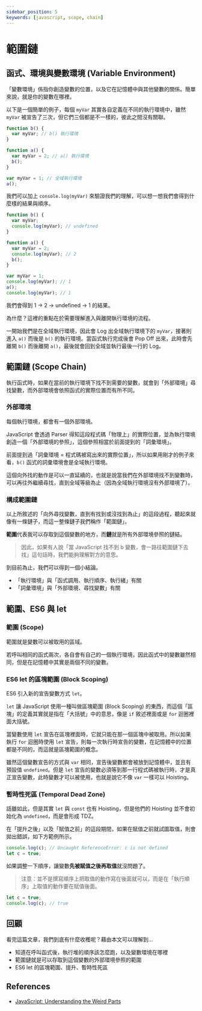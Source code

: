 ```yaml
---
sidebar_position: 5
keywords: [javascript, scope, chain]
---
```


# 範圍鏈

## 函式、環境與變數環境 (Variable Environment)

「變數環境」係指你創造變數的位置，以及它在記憶體中與其他變數的關係。簡單來說，就是你的變數在哪裡。

以下是一個簡單的例子，每個 `myVar` 其實各自定義在不同的執行環境中，雖然 `myVar` 被宣告了三次，但它們三個都是不一樣的，彼此之間沒有關聯。

```javascript
function b() {
  var myVar; // b() 執行環境
}

function a() {
  var myVar = 2; // a() 執行環境
  b();
}

var myVar = 1; // 全域執行環境
a();
```

我們可以加上 `console.log(myVar)` 來驗證我們的理解，可以想一想我們會得到什麼樣的結果與順序。

```javascript
function b() {
  var myVar;
  console.log(myVar); // undefined
}

function a() {
  var myVar = 2;
  console.log(myVar); // 2
  b();
}

var myVar = 1;
console.log(myVar); // 1
a();
console.log(myVar); // 1
```

我們會得到 1 → 2 → undefined → 1 的結果。

為什麼？這裡的重點在於需要理解進入與離開執行環境的流程。

一開始我們是在全域執行環境，因此會 Log 出全域執行環境下的 `myVar`，接著則進入 `a()` 而後是 `b()` 的執行環境。當函式執行完成後會 Pop Off 出來，此時會先離開 `b()` 而後離開 `a()`，最後就會回到全域並執行最後一行的 Log。

## 範圍鏈 (Scope Chain)

執行函式時，如果在當前的執行環境下找不到需要的變數，就會到「外部環境」尋找變數，而外部環境會依照函式的實際位置而有所不同。

### 外部環境

每個執行環境，都會有一個外部環境。

JavaScript 會透過 Parser 得知這段程式碼「物理上」的實際位置，並為執行環境創造一個「外部環境的參照」，這個參照相當於前面提到的「詞彙環境」。

前面提到過「詞彙環境 = 程式碼被寫出來的實際位置」，所以如果用剛才的例子來看，`b()` 函式的詞彙環境會是全域執行環境。

這個向外找的動作是可以一直延續的，也就是說當我們在外部環境找不到變數時，可以再往外繼續尋找，直到全域等級為止（因為全域執行環境沒有外部環境了）。

### 構成範圍鏈

以上所敘述的「向外尋找變數，直到有找到或沒找到為止」的這段過程，聽起來就像有一條鏈子，而這一整條鏈子我們稱作「範圍鏈」。

**範圍**代表我可以存取到這個變數的地方，而**鏈**就是所有外部環境參照的鏈結。

> 因此，如果有人說「當 JavaScript 找不到 b 變數，會一路往範圍鏈下去找」這句話時，我們能夠理解對方的意思。

到目前為止，我們可以得到一個小結論。

- 「執行環境」與「函式調用、執行順序、執行緒」有關
- 「詞彙環境」與「外部環境、尋找變數」有關

## 範圍、ES6 與 let

### 範圍 (Scope)

範圍就是變數可以被取用的區域。

若呼叫相同的函式兩次，各自會有自己的一個執行環境，因此函式中的變數雖然相同，但是在記憶體中其實是兩個不同的變數。

### ES6 let 的區塊範圍 (Block Scoping)

ES6 引入新的宣告變數方式 `let`。

`let` 讓 JavaScript 使用一種叫做區塊範圍 (Block Scoping) 的東西，而這個「區塊」的定義其實就是指在「大括號」中的意思，像是 `if` 敘述裡面或是 `for` 迴圈裡面大括號。

當變數使用 `let` 宣告在區塊裡面時，它就只能在那一個區塊中被取用。所以如果執行 `for` 迴圈時使用 `let` 宣告，則每一次執行時宣告的變數，在記憶體中的位置都是不同的，而這就是區塊範圍的概念。

雖然這個變數宣告的方式與 `var` 相同，宣告後變數都會被放到記憶體中，並且有預設值 `undefined`。但是 `let` 宣告的變數必須等到那一行程式碼被執行時，才是真正宣告變數，此時變數才可以被使用，也就是說它不像 `var` 一樣可以 Hoisting。

### 暫時性死區 (Temporal Dead Zone)

話雖如此，但是其實 `let` 與 `const` 也有 Hoisting，但是他們的 Hoisting 並不會初始化為 `undefined`，而是會形成 TDZ。

在「提升之後」以及「賦值之前」的這段期間，如果在賦值之前就試圖取值，則會拋出錯誤，如下方範例所示。

```javascript
console.log(c); // Uncaught ReferenceError: c is not defined
let c = true;
```

如果調整一下順序，讓變數**先被賦值之後再取值**就沒問題了。

> 注意：並不是撰寫順序上把取值的動作寫在後面就可以，而是在「執行順序」上取值的動作要在賦值後面。

```javascript
let c = true;
console.log(c); // true
```

## 回顧

看完這篇文章，我們到底有什麼收穫呢？藉由本文可以理解到…

- 知道在呼叫函式後，執行堆的順序該怎麼跑，以及變數環境在哪裡
- 範圍鏈就是可以存取到這個變數的外部環境參照的範圍
- ES6 let 的區塊範圍、提升、暫時性死區

## References

- [JavaScript: Understanding the Weird Parts](https://www.udemy.com/course/understand-javascript/)

